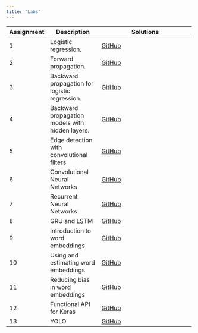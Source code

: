 ```yaml
---
title: "Labs"
---
```


+------------+-----------------------------------------------+--------------------------------------------------------------------------------------------------+
| Assignment | Description                                   | Solutions                                                                                        |
+============+===============================================+==================================================================================================+
|    1       | Logistic regression.                          | [GitHub](https://github.com/mhc-stat344ne-s2020/lab01_sol/blob/master/lab_20200124.ipynb)        |
+------------+-----------------------------------------------+--------------------------------------------------------------------------------------------------+
|    2       | Forward propagation.                          | [GitHub](https://github.com/mhc-stat344ne-s2020/lab02_sol/blob/master/lab02.ipynb)               |
+------------+-----------------------------------------------+--------------------------------------------------------------------------------------------------+
|    3       | Backward propagation for logistic regression. | [GitHub](https://github.com/mhc-stat344ne-s2020/lab03-sol/blob/master/lab03_sol.ipynb)           |
+------------+-----------------------------------------------+--------------------------------------------------------------------------------------------------+
|    4       |Backward propagation models with hidden layers.| [GitHub](https://github.com/mhc-stat344ne-s2020/lab04-solutions/blob/master/lab04.ipynb)         |
+------------+-----------------------------------------------+--------------------------------------------------------------------------------------------------+
|    5       |Edge detection with convolutional filters      | [GitHub](https://github.com/mhc-stat344ne-s2020/lab05-solutions/blob/master/Lab_5.ipynb)         |
+------------+-----------------------------------------------+--------------------------------------------------------------------------------------------------+
|    6       |Convolutional Neural Networks                  | [GitHub](https://github.com/mhc-stat344ne-s2020/lab06-solutions/blob/master/lab06.ipynb)         |
+------------+-----------------------------------------------+--------------------------------------------------------------------------------------------------+
|    7       |Recurrent Neural Networks                      | [GitHub](https://github.com/mhc-stat344ne-s2020/lab07-solutions/blob/master/lab07.ipynb)         |
+------------+-----------------------------------------------+--------------------------------------------------------------------------------------------------+
|    8       |GRU and LSTM                                   |[GitHub](https://github.com/mhc-stat344ne-s2020/lab08-solutions/blob/master/lab08_solutions.ipynb)|
+------------+-----------------------------------------------+--------------------------------------------------------------------------------------------------+
|    9       |Introduction to word embeddings                |[GitHub](https://github.com/mhc-stat344ne-s2020/lab09-solutions/blob/master/lab09_solutions.ipynb)|
+------------+-----------------------------------------------+--------------------------------------------------------------------------------------------------+
|    10      |Using and estimating word embeddings           |[GitHub](https://github.com/mhc-stat344ne-s2020/lab10-solutions/blob/master/lab10_solutions.ipynb)|
+------------+-----------------------------------------------+--------------------------------------------------------------------------------------------------+
|    11      |Reducing bias in word embeddings               |[GitHub](https://github.com/mhc-stat344ne-s2020/lab11-solutions/blob/master/lab11_solutions.ipynb)|
+------------+-----------------------------------------------+--------------------------------------------------------------------------------------------------+
|    12      |Functional API for Keras                       |[GitHub](https://github.com/mhc-stat344ne-s2020/lab12-solutions/blob/master/lab12_solutions.ipynb)|
+------------+-----------------------------------------------+--------------------------------------------------------------------------------------------------+
|    13      |YOLO                                           |[GitHub](https://github.com/mhc-stat344ne-s2020/lab13-solutions/blob/master/lab13_solutions.ipynb)|
+------------+-----------------------------------------------+--------------------------------------------------------------------------------------------------+
